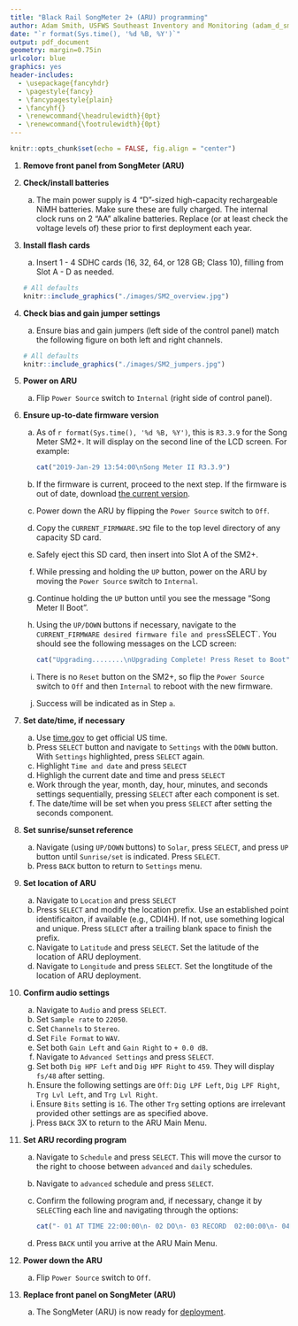 ```yaml
---
title: "Black Rail SongMeter 2+ (ARU) programming"
author: Adam Smith, USFWS Southeast Inventory and Monitoring (adam_d_smith@fws.gov)
date: "`r format(Sys.time(), '%d %B, %Y')`"
output: pdf_document
geometry: margin=0.75in
urlcolor: blue
graphics: yes
header-includes:
  - \usepackage{fancyhdr}
  - \pagestyle{fancy}
  - \fancypagestyle{plain}
  - \fancyhf{}
  - \renewcommand{\headrulewidth}{0pt}
  - \renewcommand{\footrulewidth}{0pt}
---
```


```r
knitr::opts_chunk$set(echo = FALSE, fig.align = "center")
```

\fontsize{12}{14}
\selectfont

1. **Remove front panel from SongMeter (ARU)**

1. **Check/install batteries**
    a. The main power supply is 4 "D"-sized high-capacity rechargeable NiMH batteries. Make sure these are fully charged. The internal clock runs on 2 "AA" alkaline batteries. Replace (or at least check the voltage levels of) these prior to first deployment each year.

1. **Install flash cards**
    a. Insert 1 - 4 SDHC cards (16, 32, 64, or 128 GB; Class 10), filling from Slot A - D as needed.
    
    ```r
    # All defaults
    knitr::include_graphics("./images/SM2_overview.jpg")
    ```

1. **Check bias and gain jumper settings**
    a. Ensure bias and gain jumpers (left side of the control panel) match the following figure on both left and right channels.

    ```r
    # All defaults
    knitr::include_graphics("./images/SM2_jumpers.jpg")
    ```
    
1. **Power on ARU** 
    a. Flip `Power Source` switch to `Internal` (right side of control panel).

1. **Ensure up-to-date firmware version**
    a. As of `r format(Sys.time(), '%d %B, %Y')`, this is `R3.3.9` for the Song Meter SM2+. It will display on the second line of the LCD screen. For example:
        
        ```r
        cat("2019-Jan-29 13:54:00\nSong Meter II R3.3.9")
        ```
    
    b. If the firmware is current, proceed to the next step. If the firmware is out of date, download [the current version](https://drive.google.com/open?id=1LSeH4yQw6FmvIeGtlQ2ZvZ-wKF94bMBp).
    c. Power down the ARU by flipping the `Power Source` switch to `Off`.
    d. Copy the `CURRENT_FIRMWARE.SM2` file to the top level directory of any capacity SD card.
    e. Safely eject this SD card, then insert into Slot A of the SM2+.
    f. While pressing and holding the `UP` button, power on the ARU by moving the `Power Source` switch to `Internal`.
    g. Continue holding the `UP` button until you see the message "Song Meter II Boot".
    h. Using the `UP/DOWN` buttons if necessary, navigate to the `CURRENT_FIRMWARE desired firmware file and press `SELECT`. You should see the following messages on the LCD screen: 
    
        ```r
        cat("Upgrading........\nUpgrading Complete! Press Reset to Boot")
        ```
    
    i. There is no `Reset` button on the SM2+, so flip the `Power Source` switch to `Off` and then `Internal` to reboot with the new firmware.
    j. Success will be indicated as in Step `a`.

1. **Set date/time, if necessary**
    a. Use [time.gov](https://time.gov) to get official US time.
    b. Press `SELECT` button and navigate to `Settings` with the `DOWN` button. With `Settings` highlighted, press `SELECT` again.
    c. Highlight `Time and date` and press `SELECT`
    d. Highligh the current date and time and press `SELECT`
    e. Work through the year, month, day, hour, minutes, and seconds settings sequentially, pressing `SELECT` after each component is set.
    f. The date/time will be set when you press `SELECT` after setting the seconds component.

1. **Set sunrise/sunset reference**
    a. Navigate (using `UP/DOWN` buttons) to `Solar`, press `SELECT`, and press `UP` button until `Sunrise/set` is indicated. Press `SELECT`.
    b. Press `BACK` button to return to `Settings` menu.

1. **Set location of ARU**
    a. Navigate to `Location` and press `SELECT`
    b. Press `SELECT` and modify the location prefix. Use an established point identificaiton, if available (e.g., CDI4H). If not, use something logical and unique. Press `SELECT` after a trailing blank space to finish the prefix.
    c. Navigate to `Latitude` and press `SELECT`. Set the latitude of the location of ARU deployment.
    d. Navigate to `Longitude` and press `SELECT`. Set the longtitude of the location of ARU deployment.

1. **Confirm audio settings**
    a. Navigate to `Audio` and press `SELECT`.
    b. Set `Sample rate` to `22050`.
    c. Set `Channels` to `Stereo`.
    d. Set `File Format` to `WAV`.
    e. Set both `Gain Left` and `Gain Right` to `+ 0.0 dB`.
    g. Navigate to `Advanced Settings` and press `SELECT`.
    h. Set both `Dig HPF Left` and `Dig HPF Right` to `459`. They will display `fs/48` after setting.
    i. Ensure the following settings are `Off`: `Dig LPF Left`, `Dig LPF Right`, `Trg Lvl Left`, and `Trg Lvl Right`.
    j. Ensure `Bits` setting is `16`. The other `Trg` setting options are irrelevant provided other settings are as specified above.
    k. Press `BACK` 3X to return to the ARU Main Menu.

1. **Set ARU recording program**
    a. Navigate to `Schedule` and press `SELECT`. This will move the cursor to the right to choose between `advanced` and `daily` schedules.
    b. Navigate to `advanced` schedule and press `SELECT`.
    c. Confirm the following program and, if necessary, change it by `SELECT`ing each line and navigating through the options:
    
        ```r
        cat("- 01 AT TIME 22:00:00\n- 02 DO\n- 03 RECORD  02:00:00\n- 04 GOTO LINE 02 00X")
        ```
        
    d. Press `BACK` until you arrive at the ARU Main Menu.

1. **Power down the ARU**
    a. Flip `Power Source` switch to `Off`.
    
1. **Replace front panel on SongMeter (ARU)**
    a. The SongMeter (ARU) is now ready for [deployment](https://drive.google.com/open?id=1iHFSjoDLnAMCnjRqgh2UAGkZQQafVHLM).


